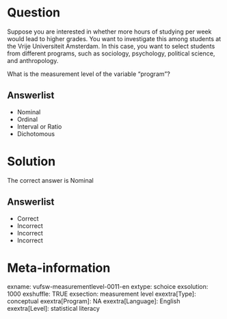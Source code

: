 Question
========
Suppose you are interested in whether more hours of studying per week 
would lead to higher grades. You want to investigate this among students 
at the Vrije Universiteit Amsterdam. In this case, you want to select 
students from different programs, such as sociology, psychology, political 
science, and anthropology.

What is the measurement level of the variable "program"?

Answerlist
----------
* Nominal
* Ordinal
* Interval or Ratio
* Dichotomous

Solution
========

The correct answer is Nominal


Answerlist
----------
* Correct
* Incorrect
* Incorrect
* Incorrect

Meta-information
================
exname: vufsw-measurementlevel-0011-en
extype: schoice
exsolution: 1000
exshuffle: TRUE
exsection: measurement level
exextra[Type]: conceptual
exextra[Program]: NA
exextra[Language]: English
exextra[Level]: statistical literacy
